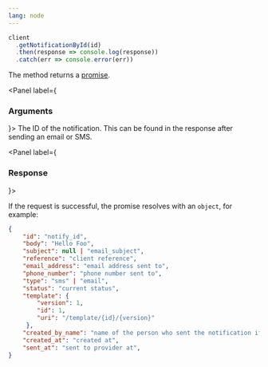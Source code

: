 ```yaml
---
lang: node
---
```


```javascript
client
  .getNotificationById(id)
  .then(response => console.log(response))
  .catch(err => console.error(err))
```

The method returns a <a target="_blank" href="https://developer.mozilla.org/en-US/docs/Web/JavaScript/Guide/Using_promises">promise</a>.

<Panel label={<H3 appearAs={H5}>Arguments</H3>}>
  <Parameters>
    <Parameter required name="id">
      The ID of the notification. This can be found in the response after sending an email or SMS.
    </Parameter>
  </Parameters>
</Panel>

<Panel label={<H3 appearAs={H5}>Response</H3>}>

If the request is successful, the promise resolves with an `object`, for example:

```json
{
    "id": "notify_id",
    "body": "Hello Foo",
    "subject": null | "email_subject",
    "reference": "client reference",
    "email_address": "email address sent to",
    "phone_number": "phone number sent to",
    "type": "sms" | "email",
    "status": "current status",
    "template": {
        "version": 1,
        "id": 1,
        "uri": "/template/{id}/{version}"
     },
    "created_by_name": "name of the person who sent the notification if sent manually",
    "created_at": "created at",
    "sent_at": "sent to provider at",
}
```

</Panel>
